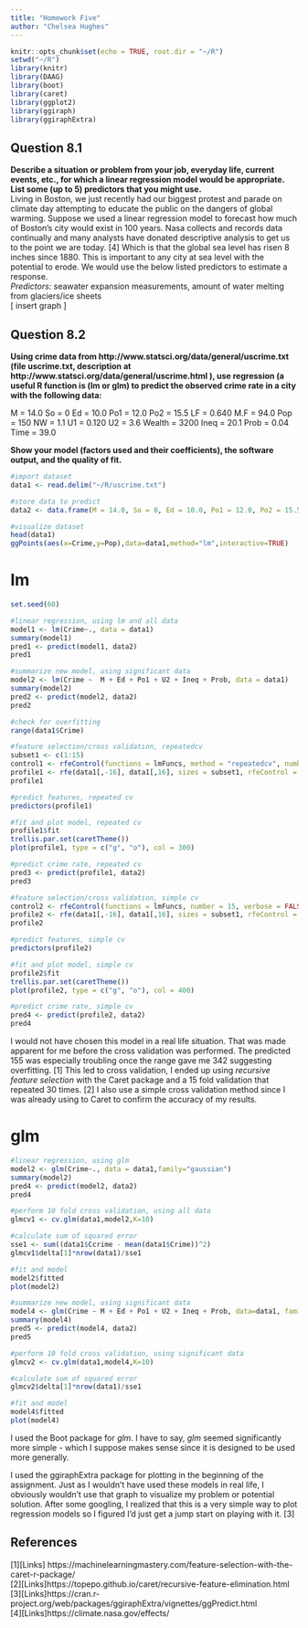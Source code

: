 ---
title: "Homework Five"
author: "Chelsea Hughes"
---

```{r setup, include=FALSE}
knitr::opts_chunk$set(echo = TRUE, root.dir = "~/R")
setwd("~/R")
library(knitr)
library(DAAG)
library(boot)
library(caret)
library(ggplot2)
library(ggiraph)
library(ggiraphExtra)
```

## Question 8.1
**Describe a situation or problem from your job, everyday life, current events, etc., for which a linear regression model would be appropriate. List some (up to 5) predictors that you might use.**  
Living in Boston, we just recently had our biggest protest and parade on climate day attempting to educate the public on the dangers of global warming. Suppose we used a linear regression model to forecast how much of Boston's city would exist in 100 years. Nasa collects and records data continually and many analysts have donated descriptive analysis to get us to the point we are today. [4] Which is that the global sea level has risen 8 inches since 1880. This is important to any city at sea level with the potential to erode. We would use the below listed predictors to estimate a response.  
*Predictors:* seawater expansion measurements, amount of water melting from glaciers/ice sheets  
[ insert graph ]

## Question 8.2
**Using crime data from http://www.statsci.org/data/general/uscrime.txt (file uscrime.txt, description at http://www.statsci.org/data/general/uscrime.html ), use regression (a useful R function is (lm or glm) to predict the observed crime rate in a city with the following data:**   
  
M = 14.0
So = 0
Ed = 10.0
Po1 = 12.0
Po2 = 15.5
LF = 0.640
M.F = 94.0
Pop = 150
NW = 1.1
U1 = 0.120
U2 = 3.6
Wealth = 3200
Ineq = 20.1
Prob = 0.04
Time = 39.0  
  
**Show your model (factors used and their coefficients), the software output, and the quality of fit.**

```{r hwsetup,include=TRUE}

#import dataset
data1 <- read.delim("~/R/uscrime.txt")

#store data to predict 
data2 <- data.frame(M = 14.0, So = 0, Ed = 10.0, Po1 = 12.0, Po2 = 15.5, LF = 0.640, M.F = 94.0, Pop = 150, NW = 1.1, U1 = 0.120, U2 = 3.6, Wealth = 3200, Ineq = 20.1, Prob = 0.04, Time = 39.0)

#visualize dataset 
head(data1)
ggPoints(aes(x=Crime,y=Pop),data=data1,method="lm",interactive=TRUE)

```

# lm 
```{r lm,include=TRUE}

set.seed(60)

#linear regression, using lm and all data
model1 <- lm(Crime~., data = data1)
summary(model1)
pred1 <- predict(model1, data2)
pred1

#summarize new model, using significant data
model2 <- lm(Crime ~  M + Ed + Po1 + U2 + Ineq + Prob, data = data1)
summary(model2)
pred2 <- predict(model2, data2)
pred2

#check for overfitting 
range(data1$Crime)

#feature selection/cross validation, repeatedcv
subset1 <- c(1:15)
control1 <- rfeControl(functions = lmFuncs, method = "repeatedcv", number = 15, repeats = 30, verbose = FALSE)
profile1 <- rfe(data1[,-16], data1[,16], sizes = subset1, rfeControl = control1)
profile1

#predict features, repeated cv
predictors(profile1)

#fit and plot model, repeated cv
profile1$fit
trellis.par.set(caretTheme())
plot(profile1, type = c("g", "o"), col = 300)

#predict crime rate, repeated cv 
pred3 <- predict(profile1, data2) 
pred3

#feature selection/cross validation, simple cv
control2 <- rfeControl(functions = lmFuncs, number = 15, verbose = FALSE)
profile2 <- rfe(data1[,-16], data1[,16], sizes = subset1, rfeControl = control2)
profile2

#predict features, simple cv
predictors(profile2)

#fit and plot model, simple cv
profile2$fit
trellis.par.set(caretTheme())
plot(profile2, type = c("g", "o"), col = 400)

#predict crime rate, simple cv 
pred4 <- predict(profile2, data2) 
pred4
```
I would not have chosen this model in a real life situation.  That was made apparent for me before the cross validation was performed.  The predicted 155 was especially troubling once the range gave me 342 suggesting overfitting. [1] This led to cross validation, I ended up using *recursive feature selection* with the Caret package and a 15 fold validation that repeated 30 times. [2] I also use a simple cross validation method since I was already using to Caret to confirm the accuracy of my results.  

# glm 
```{r glm,include=TRUE}

#linear regression, using glm
model2 <- glm(Crime~., data = data1,family="gaussian")
summary(model2)
pred4 <- predict(model2, data2)
pred4

#perform 10 fold cross validation, using all data
glmcv1 <- cv.glm(data1,model2,K=10)

#calculate sum of squared error
sse1 <- sum((data1$Ccrime - mean(data1$Crime))^2)
glmcv1$delta[1]*nrow(data1)/sse1

#fit and model 
model2$fitted
plot(model2)

#summarize new model, using significant data
model4 <- glm(Crime ~ M + Ed + Po1 + U2 + Ineq + Prob, data=data1, family="gaussian")
summary(model4)
pred5 <- predict(model4, data2)
pred5

#perform 10 fold cross validation, using significant data
glmcv2 <- cv.glm(data1,model4,K=10)

#calculate sum of squared error
glmcv2$delta[1]*nrow(data1)/sse1

#fit and model 
model4$fitted
plot(model4)

```
I used the Boot package for *glm*.  I have to say, *glm* seemed significantly more simple - which I suppose makes sense since it is designed to be used more generally.  
    
I used the ggiraphExtra package for plotting in the beginning of the assignment.  Just as I wouldn't have used these models in real life, I obviously wouldn't use that graph to visualize my problem or potential solution.  After some googling, I realized that this is a very simple way to plot regression models so I figured I'd just get a jump start on playing with it. [3]  

## References
[1][Links] https://machinelearningmastery.com/feature-selection-with-the-caret-r-package/  
[2][Links]https://topepo.github.io/caret/recursive-feature-elimination.html  
[3][Links]https://cran.r-project.org/web/packages/ggiraphExtra/vignettes/ggPredict.html  
[4][Links]https://climate.nasa.gov/effects/  

